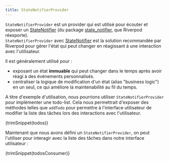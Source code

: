```yaml
---
title: StateNotifierProvider
---
```



`StateNotifierProvider` est un provider qui est utilisé pour écouter et exposer 
un [StateNotifier] (du package [state_notifier], que Riverpod réexporte).  
`StateNotifierProvider` avec [StateNotifier] est la solution recommandée par 
Riverpod pour gérer l'état qui peut changer en réagissant à une interaction avec l'utilisateur.

Il est généralement utilisé pour :

- exposant un état **immuable** qui peut changer dans le temps après 
  avoir réagi à des événements personnalisés.
- centraliser la logique de modification d'un état (alias "business logic") en un seul, 
  ce qui améliore la maintenabilité au fil du temps.


A titre d'exemple d'utilisation, nous pourrions utiliser `StateNotifierProvider` pour implémenter une todo-list.
Cela nous permettrait d'exposer des méthodes telles que `addTodo` pour permettre 
à l'interface utilisateur de modifier la liste des tâches lors des interactions avec 
l'utilisateur.

<CodeBlock>{trimSnippet(todos)}</CodeBlock>

Maintenant que nous avons défini un `StateNotifierProvider`, on peut l'utiliser pour 
interagir avec la liste des tâches dans notre interface utilisateur :

<CodeBlock>{trimSnippet(todosConsumer)}</CodeBlock>

[state_notifier]: https://pub.dev/packages/state_notifier
[statenotifier]: https://pub.dev/documentation/state_notifier/latest/state_notifier/StateNotifier-class.html
[provider]: ./provider
[futureprovider]: ./future_provider

